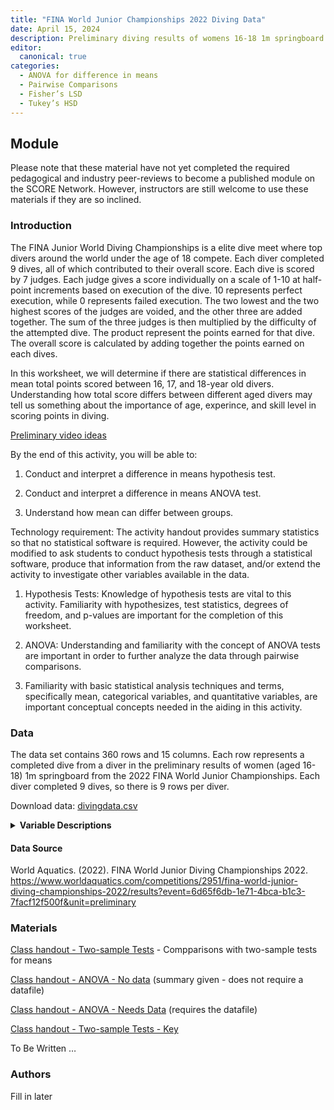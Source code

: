 ```yaml
---
title: "FINA World Junior Championships 2022 Diving Data"
date: April 15, 2024
description: Preliminary diving results of womens 16-18 1m springboard from the 2022 FINA World Junior Championships.
editor: 
  canonical: true
categories:
  - ANOVA for difference in means
  - Pairwise Comparisons
  - Fisher’s LSD
  - Tukey’s HSD
---
```


## Module

Please note that these material have not yet completed the required pedagogical and industry peer-reviews to become a published module on the SCORE Network. However, instructors are still welcome to use these materials if they are so inclined.

### Introduction

The FINA Junior World Diving Championships is a elite dive meet where top divers around the world under the age of 18 compete. Each diver completed 9 dives, all of which contributed to their overall score. Each dive is scored by 7 judges. Each judge gives a score individually on a scale of 1-10 at half-point increments based on execution of the dive. 10 represents perfect execution, while 0 represents failed execution. The two lowest and the two highest scores of the judges are voided, and the other three are added together. The sum of the three judges is then multiplied by the difficulty of the attempted dive. The product represent the points earned for that dive. The overall score is calculated by adding together the points earned on each dives.

In this worksheet, we will determine if there are statistical differences in mean total points scored between 16, 17, and 18-year old divers. Understanding how total score differs between different aged divers may tell us something about the importance of age, experince, and skill level in scoring points in diving. 

[Preliminary video ideas](Diving_Video_Topics.docx)

::: {.callout-note collapse="true" title="Learning Objectives" appearance="minimal"}
By the end of this activity, you will be able to:

1.  Conduct and interpret a difference in means hypothesis test.

2.  Conduct and interpret a difference in means ANOVA test.

3.  Understand how mean can differ between groups.
:::

::: {.callout-note collapse="true" title="Methods" appearance="minimal"}
Technology requirement: The activity handout provides summary statistics so that no statistical software is required. However, the activity could be modified to ask students to conduct hypothesis tests through a statistical software, produce that information from the raw dataset, and/or extend the activity to investigate other variables available in the data.

1.  Hypothesis Tests: Knowledge of hypothesis tests are vital to this activity. Familiarity with  hypothesizes, test statistics, degrees of freedom, and p-values are important for the completion of this worksheet.

2.  ANOVA: Understanding and familiarity with the concept of ANOVA tests are important in order to further analyze the data through pairwise comparisons. 

3.  Familiarity with basic statistical analysis techniques and terms, specifically mean, categorical variables, and quantitative variables, are important conceptual concepts needed in the aiding in this activity.
:::

### Data

The data set contains 360 rows and 15 columns. Each row represents a completed dive from a diver in the preliminary results of women (aged 16-18) 1m springboard from the 2022 FINA World Junior Championships. Each diver completed 9 dives, so there is 9 rows per diver.

Download data: [divingdata.csv](divingdata.csv)

<details>

<summary><b>Variable Descriptions</b></summary>

| Variable    | Description                                                    |
|-------------|----------------------------------------------------------------|
| LastName    | The last name of the diver                                     |
| Country     | The country the diver was competing for                        |
| Age         | The age of the diver                                           |
| TotalPoints | The overall points the diver had earned at the end of the meet |
| DiveNum     | The order in which the dives were performed                    |
| DiveName    | The coded name of the dive                                     |
| Difficulty  | The difficulty of the dive                                     |
| Judge1      | The score that judge 1 awarded the dive                        |
| Judge2      | The score that judge 2 awarded the dive                        |
| Judge3      | The score that judge 3 awarded the dive                        |
| Judge4      | The score that judge 4 awarded the dive                        |
| Judge5      | The score that judge 5 awarded the dive                        |
| Judge6      | The score that judge 6 awarded the dive                        |
| Judge7      | The score that judge 7 awarded the dive                        |
| Points      | Overall points the individual dive earned                      |

</details>

#### Data Source

World Aquatics. (2022). FINA World Junior Diving Championships 2022. <https://www.worldaquatics.com/competitions/2951/fina-world-junior-diving-championships-2022/results?event=6d65f6db-1e71-4bca-b1c3-7facf12f500f&unit=preliminary>

### Materials

[Class handout - Two-sample Tests](WS_Diving_TwoSample_Tests.docx) - Compparisons with two-sample tests for means

[Class handout - ANOVA - No data](WS_Diving_ANOVA_No_Data.docx) (summary given - does not require a datafile)

[Class handout - ANOVA - Needs Data](WS_Diving_ANOVA_Needs_Data.docx) (requires the datafile)

[Class handout - Two-sample Tests - Key](WS_Diving_TwoSample_Tests_Key.docx) 


::: {.callout-note collapse="true" title="Conclusion" appearance="minimal"}

To Be Written ...
:::

### Authors

Fill in later
